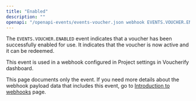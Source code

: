 ```yaml
---
title: "Enabled"
description: ""
openapi: "/openapi-events/events-voucher.json webhook EVENTS.VOUCHER.ENABLED"
---
```


The `EVENTS.VOUCHER.ENABLED` event indicates that a voucher has been successfully enabled for use. It indicates that the voucher is now active and it can be redeemed.

This event is used in a webhook configured in Project settings in Voucherify dashboard.

<Note>This page documents only the event. If you need more details about the webhook payload data that includes this event, go to [Introduction to webhooks](/api-reference/introduction-to-webhooks "Introduction to webhooks v2024-01-01") page.</Note>